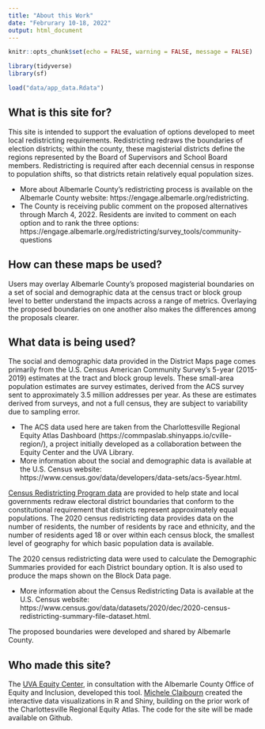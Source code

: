 ```yaml
---
title: "About this Work"
date: "Februrary 10-18, 2022"
output: html_document
---
```


```r
knitr::opts_chunk$set(echo = FALSE, warning = FALSE, message = FALSE)

library(tidyverse)
library(sf)

load("data/app_data.Rdata")
```

## What is this site for?

This site is intended to support the evaluation of options developed to meet local redistricting requirements. Redistricting redraws the boundaries of election districts; within the county, these magisterial districts define the regions represented by the Board of Supervisors and School Board members. Redistricting is required after each decennial census in response to population shifts, so that districts retain relatively equal population sizes.

* More about Albemarle County's redistricting process is available on the Albemarle County website: https://engage.albemarle.org/redistricting. 
* The County is receiving public comment on the proposed alternatives through March 4, 2022. Residents are invited to comment on each option and to rank the three options: https://engage.albemarle.org/redistricting/survey_tools/community-questions


## How can these maps be used?

Users may overlay Albemarle County's proposed magisterial boundaries on a set of social and demographic data at the census tract or block group level to better understand the impacts across a range of metrics. Overlaying the proposed boundaries on one another also makes the differences among the proposals clearer.

## What data is being used?

The social and demographic data provided in the District Maps page comes primarily from the U.S. Census American Community Survey's 5-year (2015-2019) estimates at the tract and block group levels. These small-area population estimates are survey estimates, derived from the ACS survey sent to approximately 3.5 million addresses per year. As these are estimates derived from surveys, and not a full census, they are subject to variability due to sampling error.

* The ACS data used here are taken from the Charlottesville Regional Equity Atlas Dashboard (https://commpaslab.shinyapps.io/cville-region/), a project initially developed as a collaboration between the Equity Center and the UVA Library.
* More information about the social and demographic data is available at the U.S. Census website: https://www.census.gov/data/developers/data-sets/acs-5year.html.


[Census Redistricting Program data](https://www.census.gov/programs-surveys/decennial-census/about/rdo.html) are provided to help state and local governments redraw electoral district boundaries that conform to the constitutional requirement that districts represent approximately equal populations. The 2020 census redistricting data provides data on the number of residents, the number of residents by race and ethnicity, and the number of residents aged 18 or over within each census block, the smallest level of geography for which basic population data is available.

The 2020 census redistricting data were used to calculate the Demographic Summaries provided for each District boundary option. It is also used to produce the maps shown on the Block Data page.

* More information about the Census Redistricting Data is available at the U.S. Census website: https://www.census.gov/data/datasets/2020/dec/2020-census-redistricting-summary-file-dataset.html. 

The proposed boundaries were developed and shared by Albemarle County. 

## Who made this site?

The [UVA Equity Center](https://virginiaequitycenter.org/), in consultation with the Albemarle County Office of Equity and Inclusion, developed this tool. [Michele Claibourn](https://mclaibourn.github.io/) created the interactive data visualizations in R and Shiny, building on the prior work of the Charlottesville Regional Equity Atlas. The code for the site will be made available on Github.
